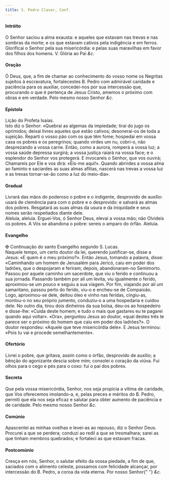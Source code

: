 ```yaml
---
title: S. Pedro Claver, Conf.
---
```


<h4 class="text-center">Intróito</h4>
<div class="container-fluid">
  <div class="row">
    <div class="col-6 dropcaps text-justify"></div>
    <div class="col-6 text-justify">
      O Senhor saciou a alma exausta: e aqueles que estavam nas trevas e nas
      sombras da morte; e os que estavam cativos pela indigência e em ferros.
      Glorificai o Senhor pela sua misericórdia: e pelas suas maravilhas em
      favor dos filhos dos homens.
      <em></em>
      V. Glória ao Pai <em>&c.</em>
    </div>
  </div>
</div>

<h4 class="text-center">Oração</h4>
<div class="container-fluid">
  <div class="row">
    <div class="col-6 dropcaps text-justify"></div>
    <div class="col-6 dropcaps text-justify">
      Ó Deus, que, a fim de chamar ao conhecimento do vosso nome os Negritas
      sujeitos à escravatura, fortalecestes B. Pedro com admirável caridade e
      paciência para os auxiliar, concedei-nos por sua intercessão que,
      procurando o que é pertença de Jesus Cristo, amemos o próximo com obras e
      em verdade. Pelo mesmo nosso Senhor <em>&c.</em>
    </div>
  </div>
</div>

<h4 class="text-center">Epístola</h4>
<div class="container-fluid">
  <div class="row">
    <div class="col-6 text-justify"></div>
    <div class="col-6 text-justify">Lição do Profeta Isaías.</div>
    <div class="col-6 text-justify"></div>
    <div class="col-6 dropcaps text-justify">
      Isto diz o Senhor: «Quebrai as algemas da impiedade; tirai do jugo os
      oprimidos; deixai livres aqueles que estão cativos; desonerai-os de toda a
      sujeição. Reparti o vosso pão com os que têm fome; hospedai em vossa casa
      os pobres e os peregrinos; quando virdes um nu, cobri-o, não desprezando a
      vossa carne. Então, como a aurora, romperá a vossa luz; a vossa saúde
      depressa surgirá; a vossa justiça raiará na vossa face; e o esplendor do
      Senhor vos protegerá. E invocareis o Senhor, que vos ouvirá; Chamareis por
      Ele e vos dirá: «Eis-me aqui!». Quando abrirdes a vossa alma ao faminto e
      saciardes as suas almas aflitas, nascerá nas trevas a vossa luz e as
      trevas tornar-se-ão como a luz do meio-dia».
    </div>
  </div>
</div>

<h4 class="text-center">Gradual</h4>
<div class="container-fluid">
  <div class="row">
    <div class="col-6 dropcaps text-justify"></div>
    <div class="col-6 dropcaps text-justify">
      Livrará das mãos do poderoso o pobre e o indigente, desprovido de auxílio:
      usará de clemência para com o pobre e o desprovido: e salvará as almas dos
      pobres. Resgatará as suas almas da usura e da iniquidade e seus nomes
      serão respeitados diante dele.
    </div>
    <div class="col-6 text-justify"></div>
    <div class="col-6 text-justify">
      Aleluia, aleluia. Erguei-Vos, ó Senhor Deus, elevai a vossa mão; não
      Olvideis os pobres. A Vós se abandona o pobre: sereis o amparo do órfão.
      Aleluia.
    </div>
  </div>
</div>

<h4 class="text-center">Evangelho</h4>
<div class="container-fluid">
  <div class="row">
    <div class="col-6 text-justify"></div>
    <div class="col-6 text-justify">
      <span class="text-danger">&#10016;</span> Continuação do santo Evangelho
      segundo S. Lucas.
    </div>
    <div class="col-6 dropcaps text-justify"></div>
    <div class="col-6 dropcaps text-justify">
      Naquele tempo, um certo doutor da lei, querendo justificar-se, disse a
      Jesus: «E quem é o meu próximo?». Então Jesus, tomando a palavra, disse:
      «Caminhando um homem de Jerusalém para Jericó, caiu em poder dos ladrões,
      que o despojaram e feriram; depois, abandonaram-no Semimorto. Passou por
      aquele caminho um sacerdote, que viu o ferido e continuou a sua jornada.
      Passando também por ali um levita, viu igualmente o ferido, aproximou-se
      um pouco e seguiu a sua viagem. Por fim, viajando por ali um samaritano,
      passou perto do ferido, viu-o e encheu-se de Compaixão. Logo, aproximou-se
      dele, deitou óleo e vinho nas feridas, cingiu-as, montou-o no seu próprio
      jumento, conduziu-o a uma hospedaria e cuidou dele. No outro dia, tirou
      dois dinheiros da sua bolsa, deu-os ao hospedeiro e disse-lhe: «Cuida
      deste homem; e tudo o mais que gastares eu te pagarei quando aqui voltar».
      «Ora», perguntou Jesus ao doutor, «qual destes três te parece ser o
      próximo do homem que caiu em poder dos ladrões?». O doutor respondeu:
      «Aquele que teve misericórdia dele». E Jesus terminou: «Pois tu vai e
      procede semelhantemente».
    </div>
  </div>
</div>

<h4 class="text-center">Ofertório</h4>
<div class="container-fluid">
  <div class="row">
    <div class="col-6 dropcaps text-justify"></div>
    <div class="col-6 dropcaps text-justify">
      Livrei o pobre, que gritava, assim como o órfão, desprovido de auxílio; a
      bênção do agonizante descia sobre mim; consolei o coração da viúva. Fui
      olhos para o cego e pés para o coxo: fui o pai dos pobres.
    </div>
  </div>
</div>

<h4 class="text-center">Secreta</h4>
<div class="container-fluid">
  <div class="row">
    <div class="col-6 dropcaps text-justify"></div>
    <div class="col-6 dropcaps text-justify">
      Que pela vossa misericórdia, Senhor, nos seja propícia a vítima de
      caridade, que Vos oferecemos imolando-a, e, pelas preces e méritos do B.
      Pedro, permiti que ela nos seja eficaz e salutar para obter aumento de
      paciência e de caridade. Pelo mesmo nosso Senhor <em>&c.</em>
    </div>
  </div>
</div>

<h4 class="text-center">Comúnio</h4>
<div class="container-fluid">
  <div class="row">
    <div class="col-6 dropcaps text-justify"></div>
    <div class="col-6 dropcaps text-justify">
      Apascentei as minhas ovelhas e levei-as ao repouso, diz o Senhor Deus.
      Procurei a que se perdera; conduzi ao redil a que se tresmalhara; sarei as
      que tinham membros quebrados; e fortaleci as que estavam fracas.
    </div>
  </div>
</div>

<h4 class="text-center">Postcomúnio</h4>
<div class="container-fluid">
  <div class="row">
    <div class="col-6 dropcaps text-justify"></div>
    <div class="col-6 dropcaps text-justify">
      Cresça em nós, Senhor, o salutar efeito da vossa piedade, a fim de que,
      saciados com o alimento celeste, possamos com felicidade alcançar, por
      intercessão do B. Pedro, a coroa da vida eterna. Por nosso Senhor{" "}
      <em>&c.</em>
    </div>
  </div>
</div>
